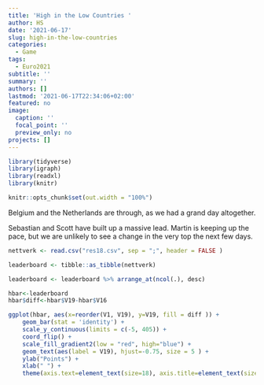 ```yaml
---
title: 'High in the Low Countries '
author: HS
date: '2021-06-17'
slug: high-in-the-low-countries
categories:
  - Game
tags:
  - Euro2021
subtitle: ''
summary: ''
authors: []
lastmod: '2021-06-17T22:34:06+02:00'
featured: no
image:
  caption: ''
  focal_point: ''
  preview_only: no
projects: []
---
```



```r

library(tidyverse)
library(igraph)
library(readxl)
library(knitr)

knitr::opts_chunk$set(out.width = "100%")

```

Belgium and the Netherlands are through, as we had a grand day altogether. 

Sebastian and Scott have built up a massive lead. Martin is keeping up the pace, but we are unlikely to see a change in the very top the next few days.

```r

nettverk <- read.csv("res18.csv", sep = ";", header = FALSE )

leaderboard <- tibble::as_tibble(nettverk)

leaderboard <- leaderboard %>% arrange_at(ncol(.), desc)

hbar<-leaderboard 
hbar$diff<-hbar$V19-hbar$V16

ggplot(hbar, aes(x=reorder(V1, V19), y=V19, fill = diff )) + 
    geom_bar(stat = 'identity') + 
    scale_y_continuous(limits = c(-5, 405)) +
    coord_flip() + 
    scale_fill_gradient2(low = "red", high="blue") +
    geom_text(aes(label = V19), hjust=-0.75, size = 5 ) + 
    ylab("Points") +
    xlab(" ") +
    theme(axis.text=element_text(size=18), axis.title=element_text(size=18,face="bold"))

```